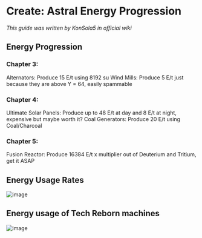 
# Create: Astral Energy Progression

_This guide was written by KonSola5 in official wiki_

## Energy Progression

### Chapter 3:

Alternators: Produce 15 E/t using 8192 su Wind Mills: Produce 5 E/t just because
they are above Y = 64, easily spammable

### Chapter 4:

Ultimate Solar Panels: Produce up to 48 E/t at day and 8 E/t at night, expensive
but maybe worth it? Coal Generators: Produce 20 E/t using Coal/Charcoal

### Chapter 5:

Fusion Reactor: Produce 16384 E/t x multiplier out of Deuterium and Tritium, get
it ASAP

## Energy Usage Rates

<img src={generators} alt='image' />

## Energy usage of Tech Reborn machines

<img src={overclockers} alt='image' />
